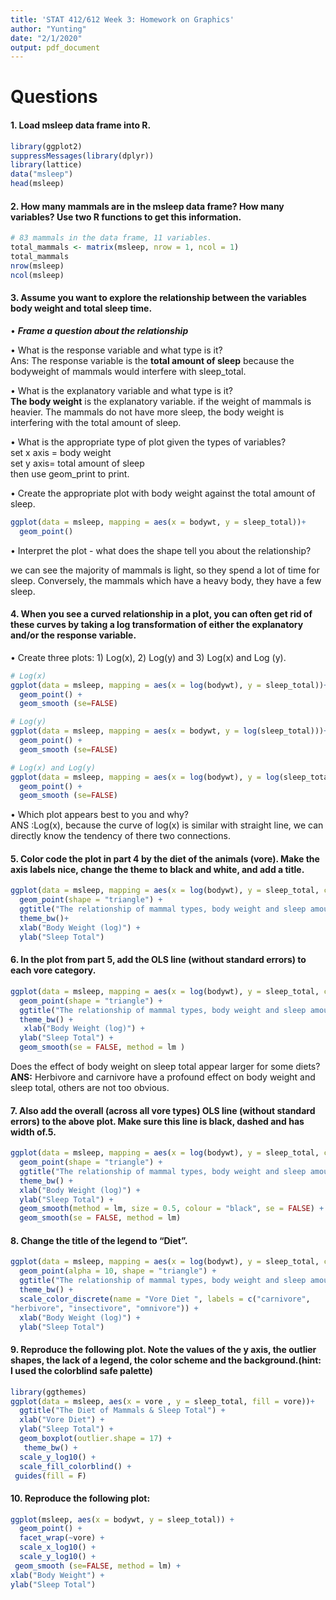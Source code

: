 ---
title: 'STAT 412/612 Week 3: Homework on Graphics'
author: "Yunting"
date: "2/1/2020"
output: pdf_document
---
# Questions
#### 1. Load msleep data frame into R.
```{r}
library(ggplot2)
suppressMessages(library(dplyr))
library(lattice)
data("msleep")
head(msleep)
```

#### 2. How many mammals are in the msleep data frame? How many variables? Use two R functions to get this information.

```{r}
# 83 mammals in the data frame, 11 variables.
total_mammals <- matrix(msleep, nrow = 1, ncol = 1)
total_mammals
nrow(msleep)
ncol(msleep)

```
#### 3. Assume you want to explore the relationship between the variables body weight and total sleep time.\
• ***Frame a question about the relationship***

• What is the response variable and what type is it?\
Ans: The response variable is the **total amount of sleep** because the bodyweight of mammals would interfere with sleep_total.

• What is the explanatory variable and what type is it?\
**The body weight** is the explanatory variable. if the weight of mammals is heavier. The mammals do not have more sleep, the body weight is interfering with the total amount of sleep.

• What is the appropriate type of plot given the types of variables?\
set x axis = body weight\
set y axis= total amount of sleep\
then use geom_print to print.\


• Create the appropriate plot with body weight against the total amount of sleep.\
```{r}
ggplot(data = msleep, mapping = aes(x = bodywt, y = sleep_total))+
  geom_point()
```

• Interpret the plot - what does the shape tell you about the relationship?\

we can see the majority of mammals is light, so they spend a lot of time for sleep. Conversely, the mammals which have a heavy body, they have a few sleep.


#### 4. When you see a curved relationship in a plot, you can often get rid of these curves by taking a log transformation of either the explanatory and/or the response variable.\
• Create three plots: 1) Log(x), 2) Log(y) and 3) Log(x) and Log (y).
```{r}
# Log(x)
ggplot(data = msleep, mapping = aes(x = log(bodywt), y = sleep_total))+
  geom_point() +
  geom_smooth (se=FALSE)

```
```{r}
# Log(y)
ggplot(data = msleep, mapping = aes(x = bodywt, y = log(sleep_total)))+
  geom_point() +
  geom_smooth (se=FALSE)

```
```{r}
# Log(x) and Log(y)
ggplot(data = msleep, mapping = aes(x = log(bodywt), y = log(sleep_total)))+
  geom_point() +
  geom_smooth (se=FALSE)
```
• Which plot appears best to you and why?\
ANS :Log(x), because the curve of log(x) is similar with straight line, we can directly know the tendency of there two connections.

#### 5. Color code the plot in part 4 by the diet of the animals (vore). Make the axis labels nice, change the theme to black and white, and add a title.\
```{r}
ggplot(data = msleep, mapping = aes(x = log(bodywt), y = sleep_total, color = vore))+
  geom_point(shape = "triangle") +
  ggtitle("The relationship of mammal types, body weight and sleep amount ") +
  theme_bw()+
  xlab("Body Weight (log)") +
  ylab("Sleep Total")
```

#### 6. In the plot from part 5, add the OLS line (without standard errors) to each vore category. 
```{r}
ggplot(data = msleep, mapping = aes(x = log(bodywt), y = sleep_total, color = vore))+
  geom_point(shape = "triangle") +
  ggtitle("The relationship of mammal types, body weight and sleep amount ") +
  theme_bw() +
   xlab("Body Weight (log)") +
  ylab("Sleep Total") +
  geom_smooth(se = FALSE, method = lm )

```
Does the effect of body weight on sleep total appear larger for some diets?\
**ANS:** Herbivore and carnivore have a profound effect on body weight and sleep total, others are not too obvious.

#### 7. Also add the overall (across all vore types) OLS line (without standard errors) to the above plot. Make sure this line is black, dashed and has width of.5.\

```{r}
ggplot(data = msleep, mapping = aes(x = log(bodywt), y = sleep_total, color = vore))+
  geom_point(shape = "triangle") +
  ggtitle("The relationship of mammal types, body weight and sleep amount ") +
  theme_bw() +
  xlab("Body Weight (log)") +
  ylab("Sleep Total") +
  geom_smooth(method = lm, size = 0.5, colour = "black", se = FALSE) +
  geom_smooth(se = FALSE, method = lm)

```

#### 8. Change the title of the legend to “Diet”.\

```{r}
ggplot(data = msleep, mapping = aes(x = log(bodywt), y = sleep_total, color = vore))+
  geom_point(alpha = 10, shape = "triangle") +
  ggtitle("The relationship of mammal types, body weight and sleep amount ") +
  theme_bw() +
  scale_color_discrete(name = "Vore Diet ", labels = c("carnivore",
"herbivore", "insectivore", "omnivore")) +
  xlab("Body Weight (log)") +
  ylab("Sleep Total")
```

#### 9. Reproduce the following plot. Note the values of the y axis, the outlier shapes, the lack of a legend, the color scheme and the background.(hint: I used the colorblind safe palette)\
```{r}
library(ggthemes)
ggplot(data = msleep, aes(x = vore , y = sleep_total, fill = vore))+
  ggtitle("The Diet of Mammals & Sleep Total") +
  xlab("Vore Diet") +
  ylab("Sleep Total") +
  geom_boxplot(outlier.shape = 17) +
   theme_bw() +
  scale_y_log10() +
  scale_fill_colorblind() +
 guides(fill = F)
```

#### 10. Reproduce the following plot:\

```{r}
ggplot(msleep, aes(x = bodywt, y = sleep_total)) + 
  geom_point() +
  facet_wrap(~vore) +
  scale_x_log10() +
  scale_y_log10() +
 geom_smooth (se=FALSE, method = lm) +
xlab("Body Weight") +
ylab("Sleep Total")

```


